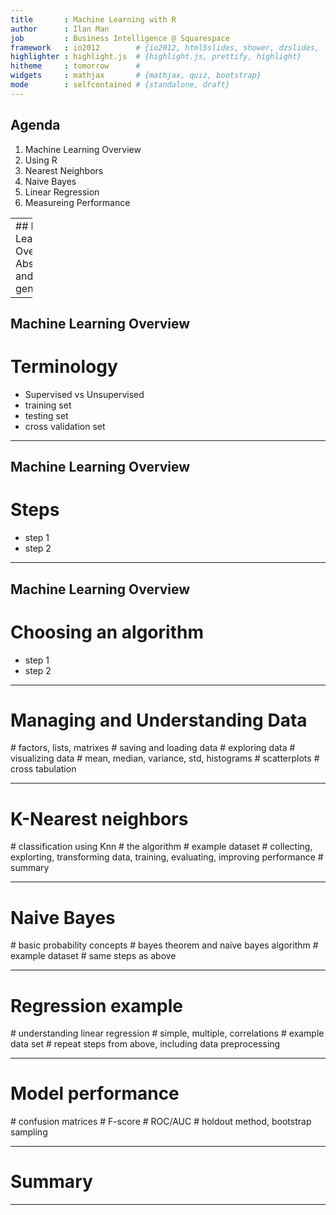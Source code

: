 ```yaml
---
title       : Machine Learning with R
author      : Ilan Man
job         : Business Intelligence @ Squarespace
framework   : io2012        # {io2012, html5slides, shower, dzslides, ...}
highlighter : highlight.js  # {highlight.js, prettify, highlight}
hitheme     : tomorrow      # 
widgets     : mathjax       # {mathjax, quiz, bootstrap}
mode        : selfcontained # {standalone, draft}
---
```

  
## Agenda 
  
1. Machine Learning Overview
2. Using R
3. Nearest Neighbors
4. Naive Bayes
5. Linear Regression
6. Measureing Performance

----
## Machine Learning Overview
# Abstraction and generalization

----
  
## Machine Learning Overview
# Terminology
  
- Supervised vs Unsupervised
- training set
- testing set
- cross validation set
  
----
  
## Machine Learning Overview
# Steps
  
- step 1
- step 2

----
  
## Machine Learning Overview
# Choosing an algorithm
  
- step 1
- step 2

----

# Managing and Understanding Data
  # factors, lists, matrixes
  # saving and loading data
  # exploring data
  # visualizing data
    # mean, median, variance, std, histograms
    # scatterplots
    # cross tabulation

----

# K-Nearest neighbors
  # classification using Knn
  # the algorithm
  # example dataset
  # collecting, explorting, transforming data, training, evaluating, improving performance
  # summary

----

# Naive Bayes
  # basic probability concepts
  # bayes theorem and naive bayes algorithm
  # example dataset
    # same steps as above

----

# Regression example
  # understanding linear regression
  # simple, multiple, correlations
  # example data set
  # repeat steps from above, including data preprocessing

----

# Model performance
  # confusion matrices
  # F-score
  # ROC/AUC
  # holdout method, bootstrap sampling

----

# Summary

----





